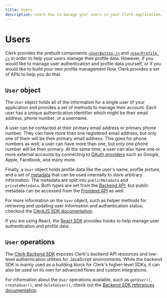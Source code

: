 ```yaml
---
title: Users
description: Learn how to manage your users in your Clerk application.
---
```


# Users

Clerk provides the prebuilt components [`<UserButton />`](/docs/components/user/user-button) and [`<UserProfile />`](/docs/components/user/user-profile) in order to help your users manage their profile data. However, if you would like to manage user authentication and profile data yourself, or if you would like to build your own profile management flow, Clerk provides a set of APIs to help you do that.

## `User` object

The `User` object holds all of the information for a single user of your application and provides a set of methods to manage their account. Each user has a unique authentication identifier which might be their email address, phone number, or a username.

A user can be contacted at their primary email address or primary phone number. They can have more than one registered email address, but only one of them will be their primary email address. This goes for phone numbers as well; a user can have more than one, but only one phone number will be their primary. At the same time, a user can also have one or more external accounts by connecting to [OAuth providers](/docs/authentication/social-connections/overview) such as Google, Apple, Facebook, and many more.

Finally, a `User` object holds profile data like the user's name, profile picture, and a set of [metadata](/docs/users/metadata) that can be used internally to store arbitrary information. The metadata are split into `publicMetadata` and `privateMetadata`. Both types are set from the [Backend API](https://clerk.com/docs/reference/backend-api), but public metadata can be accessed from the [Frontend API](https://reference.clerk.dev/reference/frontend-api-reference) as well.

For more information on the `User` object, such as helper methods for retrieving and updating user information and authentication status, checkout the [ClerkJS SDK documentation](/docs/references/javascript/user/user).

If you are using React, the [React SDK](/docs/references/react/use-user) provides hooks to help manage user authentication and profile data.

## `User` operations

The [Clerk Backend SDK](https://github.com/clerkinc/javascript/tree/main/packages/backend) exposes Clerk's backend API resources and low-level authentication utilities for JavaScript environments. While the backend SDK is mainly used as a building block for Clerk's higher-level SDKs, it can also be used on its own for advanced flows and custom integrations.

For information about the `User` operations available, such as `getUser()`, `createUser()`, and `deleteUser()`, check out the [Backend SDK references documentation](/docs/references/backend/overview).
